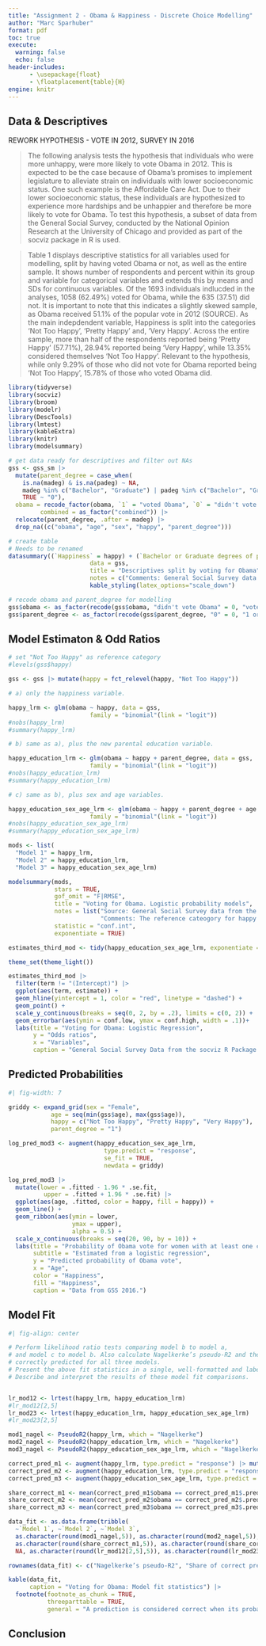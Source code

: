 ```yaml
---
title: "Assignment 2 - Obama & Happiness - Discrete Choice Modelling"
author: "Marc Sparhuber"
format: pdf
toc: true
execute:
  warning: false
  echo: false
header-includes:
      - \usepackage{float}
      - \floatplacement{table}{H}
engine: knitr
---
```


\newpage

## Data & Descriptives

REWORK HYPOTHESIS - VOTE IN 2012, SURVEY IN 2016

> The following analysis tests the hypothesis that individuals who were more unhappy, were more likely to vote Obama in 2012. This is expected to be the case because of Obama's promises to implement legislature to alleviate strain on individuals with lower socioeconomic status. One such example is the Affordable Care Act. Due to their lower socioeconomic status, these individuals are hypothesized to experience more hardships and be unhappier and therefore be more likely to vote for Obama. To test this hypothesis, a subset of data from the General Social Survey, conducted by the National Opinion Research at the University of Chicago and provided as part of the socviz package in R is used.

> Table 1 displays descriptive statistics for all variables used for modelling, split by having voted Obama or not, as well as the entire sample. It shows number of respondents and percent within its group and variable for categorical variables and extends this by means and SDs for continuous variables. Of the 1693 individuals indlucded in the analyses, 1058 (62.49%) voted for Obama, while the 635 (37.51) did not. It is important to note that this indicates a slightly skewed sample, as Obama received 51.1% of the popular vote in 2012 (SOURCE). As the main indepdendent variable, Happiness is split into the categories 'Not Too Happy', 'Pretty Happy' and, 'Very Happy'. Across the entire sample, more than half of the respondents reported being 'Pretty Happy' (57.71%), 28.94% reported being 'Very Happy', while 13.35% considered themselves 'Not Too Happy'. Relevant to the hypothesis, while only 9.29% of those who did not vote for Obama reported being 'Not Too Happy', 15.78%	of those who voted Obama did.

```r
library(tidyverse)
library(socviz)
library(broom)
library(modelr)
library(DescTools)
library(lmtest)
library(kableExtra)
library(knitr)
library(modelsummary)

# get data ready for descriptives and filter out NAs
gss <- gss_sm |> 
  mutate(parent_degree = case_when(
    is.na(madeg) & is.na(padeg) ~ NA,
    madeg %in% c("Bachelor", "Graduate") | padeg %in% c("Bachelor", "Graduate") ~ "1 or more",
    TRUE ~ "0"),
  obama = recode_factor(obama, `1` = "voted Obama", `0` = "didn't vote Obama"),
         combined = as_factor("combined")) |> 
  relocate(parent_degree, .after = madeg) |> 
  drop_na((c("obama", "age", "sex", "happy", "parent_degree")))

# create table
# Needs to be renamed
datasummary((`Happiness` = happy) + (`Bachelor or Graduate degrees of parents` = parent_degree) + (`Sex` = sex) + Heading("Age", nearData = FALSE) * age + Heading("All", nearData = FALSE) * 1 ~ (obama * (Mean + SD + N + Percent(denom = "col"))) + (combined * (Mean + SD + N + Percent())),
                       data = gss,
                       title = "Descriptives split by voting for Obama",
                       notes = c("Comments: General Social Survey data from the socviz R package.")) |>
                       kable_styling(latex_options="scale_down")

# recode obama and parent_degree for modelling
gss$obama <- as_factor(recode(gss$obama, "didn't vote Obama" = 0, "voted Obama" = 1))
gss$parent_degree <- as_factor(recode(gss$parent_degree, "0" = 0, "1 or more" = 1))
```

## Model Estimaton & Odd Ratios

```r
# set "Not Too Happy" as reference category
#levels(gss$happy)

gss <- gss |> mutate(happy = fct_relevel(happy, "Not Too Happy"))

# a) only the happiness variable.

happy_lrm <- glm(obama ~ happy, data = gss, 
                       family = "binomial"(link = "logit"))
#nobs(happy_lrm)
#summary(happy_lrm)

# b) same as a), plus the new parental education variable.

happy_education_lrm <- glm(obama ~ happy + parent_degree, data = gss, 
                       family = "binomial"(link = "logit"))
#nobs(happy_education_lrm)
#summary(happy_education_lrm)

# c) same as b), plus sex and age variables.

happy_education_sex_age_lrm <- glm(obama ~ happy + parent_degree + age + sex, data = gss, 
                       family = "binomial"(link = "logit"))
#nobs(happy_education_sex_age_lrm)
#summary(happy_education_sex_age_lrm)

mods <- list(
  "Model 1" = happy_lrm,
  "Model 2" = happy_education_lrm,
  "Model 3" = happy_education_sex_age_lrm)

modelsummary(mods,
             stars = TRUE,
             gof_omit = "F|RMSE",
             title = "Voting for Obama. Logistic probability models",
             notes = list("Source: General Social Survey data from the socviz R package.", 
                          "Comments: The reference cateogory for happy is 'Not Too Happy'."),
             statistic = "conf.int",
             exponentiate = TRUE)
```

```r
estimates_third_mod <- tidy(happy_education_sex_age_lrm, exponentiate = TRUE, conf.int = TRUE)

theme_set(theme_light())

estimates_third_mod |> 
  filter(term != "(Intercept)") |>  
  ggplot(aes(term, estimate)) +
  geom_hline(yintercept = 1, color = "red", linetype = "dashed") +
  geom_point() +
  scale_y_continuous(breaks = seq(0, 2, by = .2), limits = c(0, 2)) +
  geom_errorbar(aes(ymin = conf.low, ymax = conf.high, width = .1))+
  labs(title = "Voting for Obama: Logistic Regression",
       y = "Odds ratios",
       x = "Variables",
       caption = "General Social Survey Data from the socviz R Package.")
```

## Predicted Probabilities

```r
#| fig-width: 7

griddy <- expand_grid(sex = "Female",
            age = seq(min(gss$age), max(gss$age)),
            happy = c("Not Too Happy", "Pretty Happy", "Very Happy"),
            parent_degree = "1")

log_pred_mod3 <- augment(happy_education_sex_age_lrm, 
                           type.predict = "response",
                           se_fit = TRUE,
                           newdata = griddy)

log_pred_mod3 |> 
  mutate(lower = .fitted - 1.96 * .se.fit,
          upper = .fitted + 1.96 * .se.fit) |> 
  ggplot(aes(age, .fitted, color = happy, fill = happy)) +
  geom_line() +
  geom_ribbon(aes(ymin = lower,
                  ymax = upper), 
                  alpha = 0.5) +
  scale_x_continuous(breaks = seq(20, 90, by = 10)) +
  labs(title = "Probability of Obama vote for women with at least one college educated parent",
       subtitle = "Estimated from a logistic regression",
       y = "Predicted probability of Obama vote",
       x = "Age",
       color = "Happiness",
       fill = "Happiness",
       caption = "Data from GSS 2016.")
```

## Model Fit

```r
#| fig-align: center

# Perform likelihood ratio tests comparing model b to model a,
# and model c to model b. Also calculate Nagelkerke’s pseudo-R2 and the share of observations
# correctly predicted for all three models.
# Present the above fit statistics in a single, well-formatted and labelled table.
# Describe and interpret the results of these model fit comparisons.


lr_mod12 <- lrtest(happy_lrm, happy_education_lrm)
#lr_mod12[2,5]
lr_mod23 <- lrtest(happy_education_lrm, happy_education_sex_age_lrm)
#lr_mod23[2,5]

mod1_nagel <- PseudoR2(happy_lrm, which = "Nagelkerke")
mod2_nagel <- PseudoR2(happy_education_lrm, which = "Nagelkerke")
mod3_nagel <- PseudoR2(happy_education_sex_age_lrm, which = "Nagelkerke")

correct_pred_m1 <- augment(happy_lrm, type.predict = "response") |> mutate(.pred = as.numeric(.fitted > .5))
correct_pred_m2 <- augment(happy_education_lrm, type.predict = "response") |> mutate(.pred = as.numeric(.fitted > .5))
correct_pred_m3 <- augment(happy_education_sex_age_lrm, type.predict = "response") |> mutate(.pred = as.numeric(.fitted > .5))

share_correct_m1 <- mean(correct_pred_m1$obama == correct_pred_m1$.pred, na.rm = TRUE)
share_correct_m2 <- mean(correct_pred_m2$obama == correct_pred_m2$.pred, na.rm = TRUE)
share_correct_m3 <- mean(correct_pred_m3$obama == correct_pred_m3$.pred, na.rm = TRUE)

data_fit <- as.data.frame(tribble(
  ~`Model 1`, ~`Model 2`, ~`Model 3`,
  as.character(round(mod1_nagel,5)), as.character(round(mod2_nagel,5)), as.character(round(mod3_nagel,5)),
  as.character(round(share_correct_m1,5)), as.character(round(share_correct_m2,5)), as.character(round(share_correct_m3,5)),
  NA, as.character(round(lr_mod12[2,5],5)), as.character(round(lr_mod23[2,5],12))))

rownames(data_fit) <- c("Nagelkerke’s pseudo-R2", "Share of correct predictions", "Likelihood Ratio")

kable(data_fit,
      caption = "Voting for Obama: Model fit statistics") |> 
  footnote(footnote_as_chunk = TRUE,
           threeparttable = TRUE, 
           general = "A prediction is considered correct when its probability is greater than 0.5. The Likelihood ratio is always calculated with the model to the left. Data from GSS 2016.")
```

## Conclusion

